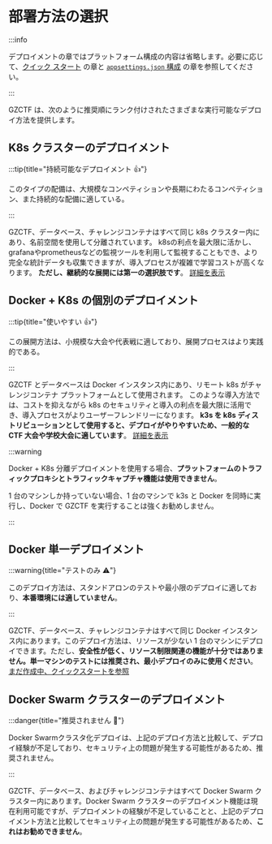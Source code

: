 # 部署方法の選択

:::info

デプロイメントの章ではプラットフォーム構成の内容は省略します。必要に応じて、[クイック スタート](/guide/start/quick-start) の章と [`appsettings.json` 構成](/config/appsettings) の章を参照してください。

:::

GZCTF は、次のように推奨順にランク付けされたさまざまな実行可能なデプロイ方法を提供します。

## K8s クラスターのデプロイメント

:::tip{title="持続可能なデプロイメント 👍"}

このタイプの配備は、大規模なコンペティションや長期にわたるコンペティション、また持続的な配備に適している。

:::

GZCTF、データベース、チャレンジコンテナはすべて同じ k8s クラスター内にあり、名前空間を使用して分離されています。 k8sの利点を最大限に活かし、grafanaやprometheusなどの監視ツールを利用して監視することもでき、より完全な統計データも収集できますが、導入プロセスが複雑で学習コストが高くなります。 **ただし、継続的な展開には第一の選択肢です**。 [詳細を表示](/guide/deployment/k8s-only)

## Docker + K8s の個別のデプロイメント

:::tip{title="使いやすい 👍"}

この展開方法は、小規模な大会や代表戦に適しており、展開プロセスはより実践的である。

:::

GZCTF とデータベースは Docker インスタンス内にあり、リモート k8s がチャレンジコンテナ プラットフォームとして使用されます。 このような導入方法では、コストを抑えながら k8s のセキュリティと導入の利点を最大限に活用でき、導入プロセスがよりユーザーフレンドリーになります。 **k3s を k8s ディストリビューションとして使用すると、デプロイがやりやすいため、一般的な CTF 大会や学校大会に適しています**。 [詳細を表示](/guide/deployment/docker-k8s)

:::warning

Docker + K8s 分離デプロイメントを使用する場合、**プラットフォームのトラフィックプロキシとトラフィックキャプチャ機能は使用できません**。

1 台のマシンしか持っていない場合、1 台のマシンで k3s と Docker を同時に実行し、Docker で GZCTF を実行することは強くお勧めしません。

:::

## Docker 単一デプロイメント

:::warning{title="テストのみ ⚠️"}

このデプロイ方法は、スタンドアロンのテストや最小限のデプロイに適しており、**本番環境には適していません**。

:::

GZCTF、データベース、チャレンジコンテナはすべて同じ Docker インスタンス内にあります。このデプロイ方法は、リソースが少ない 1 台のマシンにデプロイできます。ただし、**安全性が低く、リソース制限関連の機能が十分ではありません。単一マシンのテストには推奨され、最小デプロイのみに使用ください**。 [まだ作成中、クイックスタートを参照](/guide/start/quick-start)

## Docker Swarm クラスターのデプロイメント

:::danger{title="推奨されません 🚫"}

Docker Swarmクラスタ化デプロイは、上記のデプロイ方法と比較して、デプロイ経験が不足しており、セキュリティ上の問題が発生する可能性があるため、推奨されません。

:::

GZCTF、データベース、およびチャレンジコンテナはすべて Docker Swarm クラスター内にあります。Docker Swarm クラスターのデプロイメント機能は現在利用可能ですが、デプロイメントの経験が不足していることと、上記のデプロイメント方法と比較してセキュリティ上の問題が発生する可能性があるため、**これはお勧めできません**。
